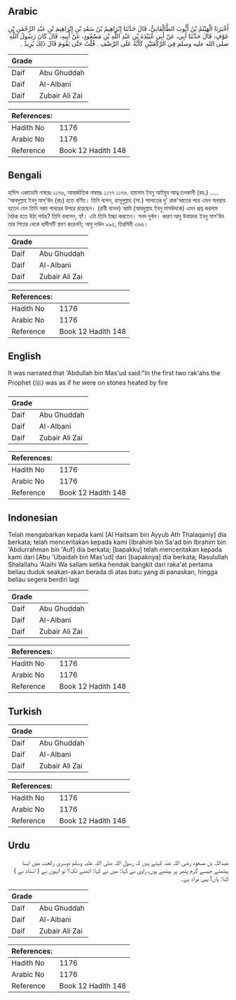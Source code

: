 ## Arabic


<div dir="rtl" lang="ar" style={{fontSize:'larger',backgroundColor:'#f8f9fa',padding:20}}>
أَخْبَرَنَا الْهَيْثَمُ بْنُ أَيُّوبَ الطَّالْقَانِيُّ، قَالَ حَدَّثَنَا إِبْرَاهِيمُ بْنُ سَعْدِ بْنِ إِبْرَاهِيمَ بْنِ عَبْدِ الرَّحْمَنِ بْنِ عَوْفٍ، قَالَ حَدَّثَنَا أَبِي، عَنْ أَبِي عُبَيْدَةَ بْنِ عَبْدِ اللَّهِ بْنِ مَسْعُودٍ، عَنْ أَبِيهِ، قَالَ كَانَ رَسُولُ اللَّهِ صلى الله عليه وسلم فِي الرَّكْعَتَيْنِ كَأَنَّهُ عَلَى الرَّضْفِ ‏.‏ قُلْتُ حَتَّى يَقُومَ قَالَ ذَلِكَ يُرِيدُ ‏.‏
</div>
<div style={{backgroundColor:'#f8f9fa',padding:20, marginBottom: 10}}><table> <thead> <tr> <th>Grade</th> <th></th> </tr> </thead> <tbody> <tr><td>Daif</td><td>Abu Ghuddah</td></tr><tr><td>Daif</td><td>Al-Albani</td></tr><tr><td>Daif</td><td>Zubair Ali Zai</td></tr></tbody></table><table> <thead> <tr> <th>References:</th> <th></th> </tr> </thead> <tbody><tr><td>Hadith No</td><td>1176</td></tr><tr><td>Arabic No</td><td>1176</td></tr><tr><td>Reference</td><td>Book 12 Hadith 148</td></tr></tbody></table></div>

## Bengali


<div dir="ltr" lang="bn" style={{fontSize:'larger',backgroundColor:'#f8f9fa',padding:20}}>
হাদিস একাডেমি নাম্বারঃ ১১৭৬, আন্তর্জাতিক নাম্বারঃ ১১৭৭ ১১৭৬. হায়সাম ইবনু আইয়ুব আত্ব তলকানী (রহ.) ..... ‘আবদুল্লাহ ইবনু মাস্'উদ (রাঃ) হতে বর্ণিত। তিনি বলেন, রাসূলুল্লাহ (সা.) সালাতের দু' রাক'আতের পরে এমন অবস্থায় হতেন যেন তিনি গরম পাথরের উপরে রয়েছেন। (রাবী বলেন) আমি (আবদুল্লাহ ইবনু মাসউদকে) এমন প্রশ্ন করলাম বৈঠক হতে উঠা পর্যন্ত? তিনি বললেন, হ্যাঁ। এটা তিনি ইচ্ছা করতেন। সনদ দুর্বল। কারণ আবু উবায়দহ ইবনু মাস'উদ তার পিতার থেকে হাদীসটি শ্রবণ করেননি; আবু দাউদ ৯৯৫, তিরমিযী ৩৬৬।
</div>
<div style={{backgroundColor:'#f8f9fa',padding:20, marginBottom: 10}}><table> <thead> <tr> <th>Grade</th> <th></th> </tr> </thead> <tbody> <tr><td>Daif</td><td>Abu Ghuddah</td></tr><tr><td>Daif</td><td>Al-Albani</td></tr><tr><td>Daif</td><td>Zubair Ali Zai</td></tr></tbody></table><table> <thead> <tr> <th>References:</th> <th></th> </tr> </thead> <tbody><tr><td>Hadith No</td><td>1176</td></tr><tr><td>Arabic No</td><td>1176</td></tr><tr><td>Reference</td><td>Book 12 Hadith 148</td></tr></tbody></table></div>

## English


<div dir="ltr" lang="en" style={{fontSize:'larger',backgroundColor:'#f8f9fa',padding:20}}>
It was narrated that 'Abdullah bin Mas'ud said:"In the first two rak'ahs the Prophet (ﷺ) was as if he were on stones heated by fire
</div>
<div style={{backgroundColor:'#f8f9fa',padding:20, marginBottom: 10}}><table> <thead> <tr> <th>Grade</th> <th></th> </tr> </thead> <tbody> <tr><td>Daif</td><td>Abu Ghuddah</td></tr><tr><td>Daif</td><td>Al-Albani</td></tr><tr><td>Daif</td><td>Zubair Ali Zai</td></tr></tbody></table><table> <thead> <tr> <th>References:</th> <th></th> </tr> </thead> <tbody><tr><td>Hadith No</td><td>1176</td></tr><tr><td>Arabic No</td><td>1176</td></tr><tr><td>Reference</td><td>Book 12 Hadith 148</td></tr></tbody></table></div>

## Indonesian


<div dir="ltr" lang="id" style={{fontSize:'larger',backgroundColor:'#f8f9fa',padding:20}}>
Telah mengabarkan kepada kami [Al Haitsam bin Ayyub Ath Thalaqaniy] dia berkata; telah menceritakan kepada kami [Ibrahim bin Sa'ad bin Ibrahim bin 'Abdurrahman bin 'Auf] dia berkata; [bapakku] telah menceritakan kepada kami dari [Abu 'Ubaidah bin Mas'ud] dari [bapaknya] dia berkata; Rasulullah Shalallahu 'Alaihi Wa sallam ketika hendak bangkit dari raka'at pertama beliau duduk seakan-akan berada di atas batu yang di panaskan, hingga beliau segera berdiri lagi
</div>
<div style={{backgroundColor:'#f8f9fa',padding:20, marginBottom: 10}}><table> <thead> <tr> <th>Grade</th> <th></th> </tr> </thead> <tbody> <tr><td>Daif</td><td>Abu Ghuddah</td></tr><tr><td>Daif</td><td>Al-Albani</td></tr><tr><td>Daif</td><td>Zubair Ali Zai</td></tr></tbody></table><table> <thead> <tr> <th>References:</th> <th></th> </tr> </thead> <tbody><tr><td>Hadith No</td><td>1176</td></tr><tr><td>Arabic No</td><td>1176</td></tr><tr><td>Reference</td><td>Book 12 Hadith 148</td></tr></tbody></table></div>

## Turkish


<div dir="ltr" lang="tr" style={{fontSize:'larger',backgroundColor:'#f8f9fa',padding:20}}>

</div>
<div style={{backgroundColor:'#f8f9fa',padding:20, marginBottom: 10}}><table> <thead> <tr> <th>Grade</th> <th></th> </tr> </thead> <tbody> <tr><td>Daif</td><td>Abu Ghuddah</td></tr><tr><td>Daif</td><td>Al-Albani</td></tr><tr><td>Daif</td><td>Zubair Ali Zai</td></tr></tbody></table><table> <thead> <tr> <th>References:</th> <th></th> </tr> </thead> <tbody><tr><td>Hadith No</td><td>1176</td></tr><tr><td>Arabic No</td><td>1176</td></tr><tr><td>Reference</td><td>Book 12 Hadith 148</td></tr></tbody></table></div>

## Urdu


<div dir="rtl" lang="ur" style={{fontSize:'larger',backgroundColor:'#f8f9fa',padding:20}}>
عبداللہ بن مسعود رضی اللہ عنہ کہتے ہیں کہ رسول اللہ صلی اللہ علیہ وسلم دوسری رکعت میں ایسا بیٹھتے جیسے گرم پتھر پر بیٹھے ہوں، راوی نے کہا: میں نے کہا: اٹھنے تک؟ تو انہوں نے ( استاد نے ) کہا: ہاں! یہی مراد ہے۔
</div>
<div style={{backgroundColor:'#f8f9fa',padding:20, marginBottom: 10}}><table> <thead> <tr> <th>Grade</th> <th></th> </tr> </thead> <tbody> <tr><td>Daif</td><td>Abu Ghuddah</td></tr><tr><td>Daif</td><td>Al-Albani</td></tr><tr><td>Daif</td><td>Zubair Ali Zai</td></tr></tbody></table><table> <thead> <tr> <th>References:</th> <th></th> </tr> </thead> <tbody><tr><td>Hadith No</td><td>1176</td></tr><tr><td>Arabic No</td><td>1176</td></tr><tr><td>Reference</td><td>Book 12 Hadith 148</td></tr></tbody></table></div>